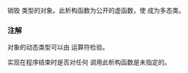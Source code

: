 {{cpp/types/type_info/title|~type_info}}
{{cpp/types/type_info/navbar}}
{{ddcl|
virtual ~type_info();
}}

销毁 {{lc|std::type_info}} 类型的对象。此析构函数为公开的虚函数，使 {{lc|std::type_info}} 成为多态类。

===注解===
{{lc|std::type_info}} 对象的动态类型可以由 {{ltt|cpp/language/typeid}} 运算符检验。

实现在程序结束时是否对任何 {{lc|std::type_info}} 调用此析构函数是未指定的。

{{langlinks|de|en|es|fr|it|ja|pt|ru}}